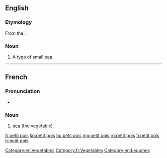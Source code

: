 ==English==

===Etymology===
From the {{etyl|fr|en}}.

===Noun===
{{en-noun|head=[[petit]] [[pois]]|-}}

# A type of small [[pea]].

[[Category:en:Vegetables]]

----

==French==

===Pronunciation===
* {{audio|Fr-un petit pois.ogg|Audio|lang=fr}}

===Noun===
{{fr-noun|head=[[petit]] [[pois]]|m|petits pois}}

# [[pea]] (the vegetable)

[[Category:fr:Vegetables]]
[[Category:en:Legumes]]

[[fr:petit pois]]
[[ko:petit pois]]
[[hu:petit pois]]
[[mg:petit pois]]
[[ro:petit pois]]
[[fi:petit pois]]
[[tr:petit pois]]